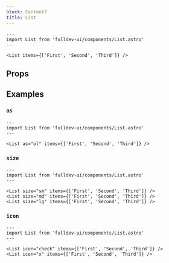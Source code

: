 ```yaml
---
block: Content7
title: List
---
```



```astro live
---
import List from 'fulldev-ui/components/List.astro'
---

<List items={['First', 'Second', 'Third']} />
```

## Props

<Props />

## Examples

### `as`

```astro live
---
import List from 'fulldev-ui/components/List.astro'
---

<List as="ol" items={['First', 'Second', 'Third']} />
```

### `size`

```astro live
---
import List from 'fulldev-ui/components/List.astro'
---

<List size="sm" items={['First', 'Second', 'Third']} />
<List size="md" items={['First', 'Second', 'Third']} />
<List size="lg" items={['First', 'Second', 'Third']} />
```

### `icon`

```astro live
---
import List from 'fulldev-ui/components/List.astro'
---

<List icon="check" items={['First', 'Second', 'Third']} />
<List icon="x" items={['First', 'Second', 'Third']} />
```
